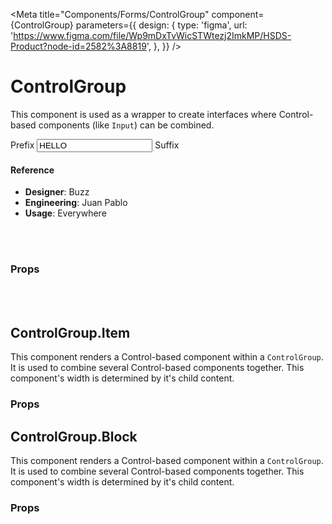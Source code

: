 
<Meta
  title="Components/Forms/ControlGroup"
  component={ControlGroup}
  parameters={{
    design: {
      type: 'figma',
      url:
        'https://www.figma.com/file/Wp9mDxTvWicSTWtezj2ImkMP/HSDS-Product?node-id=2582%3A8819',
    },
  }}
/>

# ControlGroup

This component is used as a wrapper to create interfaces where Control-based components (like `Input`) can be combined.

<Canvas>
  <Story name="default">
    <ControlGroup>
      <ControlGroup.Item>
        <Input.AddOn>Prefix</Input.AddOn>
      </ControlGroup.Item>
      <ControlGroup.Block>
        <Input value="HELLO" />
      </ControlGroup.Block>
      <ControlGroup.Item>
        <Input.AddOn>Suffix</Input.AddOn>
      </ControlGroup.Item>
    </ControlGroup>
  </Story>
</Canvas>

#### Reference

- **Designer**: Buzz
- **Engineering**: Juan Pablo
- **Usage**: Everywhere

<br />
<br />

### Props

<ArgsTable of={ControlGroup} />

<br />
<br />

## ControlGroup.Item

This component renders a Control-based component within a `ControlGroup`. It is used to combine several Control-based components together.
This component's width is determined by it's child content.

### Props

<ArgsTable of={ControlGroup.Item} />

## ControlGroup.Block

This component renders a Control-based component within a `ControlGroup`. It is used to combine several Control-based components together.
This component's width is determined by it's child content.

### Props

<ArgsTable of={ControlGroup.Block} />

